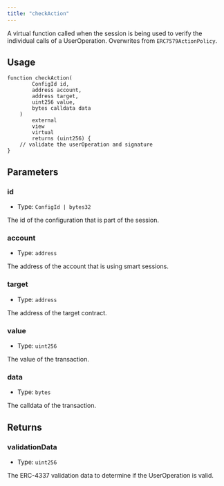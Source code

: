 ```yaml
---
title: "checkAction"
---
```

A virtual function called when the session is being used to verify the individual calls of a UserOperation. Overwrites from `ERC7579ActionPolicy`.

## Usage

```solidity
function checkAction(
        ConfigId id,
        address account,
        address target,
        uint256 value,
        bytes calldata data
    )
        external
        view
        virtual
        returns (uint256) {
    // validate the userOperation and signature
}
```

## Parameters

### id

- Type: `ConfigId | bytes32`

The id of the configuration that is part of the session.

### account

- Type: `address`

The address of the account that is using smart sessions.

### target

- Type: `address`

The address of the target contract.

### value

- Type: `uint256`

The value of the transaction.

### data

- Type: `bytes`

The calldata of the transaction.

## Returns

### validationData

- Type: `uint256`

The ERC-4337 validation data to determine if the UserOperation is valid.
